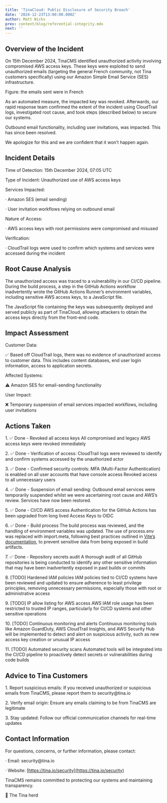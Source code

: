 ```yaml
---
title: 'TinaCloud: Public Disclosure of Security Breach'
date: '2024-12-23T13:00:00.000Z'
author: Matt Wicks
prev: content/blog/referential-integrity.mdx
next: ''
---
```


## Overview of the Incident

On 15th December 2024, TinaCMS identified unauthorized activity involving compromised AWS access keys. These keys were exploited to send unauthorized emails (targeting the general French community, not Tina customers specifically) using our Amazon Simple Email Service (SES) infrastructure.

Figure: the emails sent were in French

As an automated measure, the impacted key was revoked. Afterwards, our rapid response team confirmed the extent of the incident using CloudTrail logs, investigated root cause, and took steps (described below) to secure our systems.

Outbound email functionality, including user invitations, was impacted. This has since been resolved.

We apologize for this and we are confident that it won’t happen again.

## Incident Details

Time of Detection: 15th December 2024, 07:05 UTC

Type of Incident: Unauthorized use of AWS access keys

Services Impacted:

· Amazon SES (email sending)

· User invitation workflows relying on outbound email

Nature of Access:

· AWS access keys with root permissions were compromised and misused

Verification:

· CloudTrail logs were used to confirm which systems and services were accessed during the incident

## Root Cause Analysis

The unauthorized access was traced to a vulnerability in our CI/CD pipeline. During the build process, a step in the GitHub Actions workflow inadvertently wrote the GitHub Actions Runner’s environment variables, including sensitive AWS access keys, to a JavaScript file.

The JavaScript file containing the keys was subsequently deployed and served publicly as part of TinaCloud, allowing attackers to obtain the access keys directly from the front-end code.

## Impact Assessment

Customer Data:

✅ Based off CloudTrail logs, there was no evidence of unauthorized access to customer data.
This includes content databases, end user login information, access to application secrets.

Affected Systems:

⚠️ Amazon SES for email-sending functionality

User Impact:

❌ Temporary suspension of email services impacted workflows, including user invitations

## Actions Taken

1\. ✅ Done - Revoked all access keys
All compromised and legacy AWS access keys were revoked immediately



2\. ✅ Done - Verification of access:
CloudTrail logs were reviewed to identify and confirm systems accessed by the unauthorized actor



3\. ✅ Done - Confirmed security controls:
MFA (Multi-Factor Authentication) is enabled on all user accounts that have console access
Revoked access to all unnecessary users



4\. ✅ Done - Suspension of email sending:
Outbound email services were temporarily suspended whilst we were ascertaining root cause and AWS’s review.
Services have now been restored.



5\. ✅ Done - CI/CD AWS access
Authentication for the GitHub Actions has been upgraded from long lived Access Keys to OIDC



6\. ✅ Done - Build process
The build process was reviewed, and the handling of environment variables was updated.
The use of process.env was replaced with import.meta, following best practices outlined in [Vite’s documentation](https://vite.dev/config/shared-options.html#define), to prevent sensitive data from being exposed in build artifacts.



7\. ✅ Done - Repository secrets audit
A thorough audit of all GitHub repositories is being conducted to identify any other sensitive information that may have been inadvertently exposed in past builds or commits



8\. \[TODO] Hardened IAM policies
IAM policies tied to CI/CD systems have been reviewed and updated to ensure adherence to least privilege principles, removing unnecessary permissions, especially those with root or administrative access



9\. \[TODO] IP allow listing for AWS access
AWS IAM role usage has been restricted to trusted IP ranges, particularly for CI/CD systems and other sensitive operations



10\. \[TODO] Continuous monitoring and alerts
Continuous monitoring tools like Amazon GuardDuty, AWS CloudTrail Insights, and AWS Security Hub will be implemented to detect and alert on suspicious activity, such as new access key creation or unusual IP access



11\. \[TODO] Automated security scans
Automated tools will be integrated into the CI/CD pipeline to proactively detect secrets or vulnerabilities during code builds



## Advice to Tina Customers

1\. Report suspicious emails: If you received unauthorized or suspicious emails from TinaCMS, please report them to security\@tina.io

2\. Verify email origin: Ensure any emails claiming to be from TinaCMS are legitimate

3\. Stay updated: Follow our official communication channels for real-time updates

## Contact Information

For questions, concerns, or further information, please contact:

· Email: security\@tina.io

· Website: [https://tina.io/security](https://tina.io/security)

TinaCMS remains committed to protecting our systems and maintaining transparency.

🦙 The Tina herd
